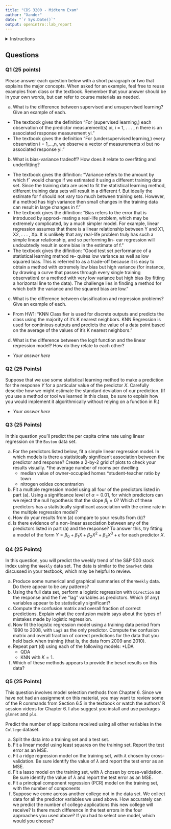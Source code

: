```yaml
---
title: "CDS 3200 - Midterm Exam"
author: "Xander"
date: "`r Sys.Date()`"
output: openintro::lab_report
---
```

<details>
<summary>Instructions</summary>

If you have any questions at all, please don't hesitate to reach out to me! If you believe I may have made a typo, please don't hesitate to reach out to me! If you would like to discuss the exam, please don't hesitate to come to [Office Hours](https://canvas.hamline.edu/courses/17135/pages/office-hours-2-2)! You can certainly discuss the exam with our tutors as well.

* The exam has 5 questions, all worth 25 points. You **must answer Q1 and Q2** (Conceptual), but you can **choose any two** of Q3, Q4, and Q5 (Applied). You will not earn extra credit for completing all the problems.
* The exam is a take home exam. You may spend as much or as little time as you like, but you must submit the exam by **6pm on Friday 3/8**.
* If you have trouble uploading your exam to Canvas, email both the `.Rmd` and `.html` files to Prof Jasper instead.
* This is an open-notes exam. This means that:
  * Your answers should be written in your own words, explained thoroughly, and refer to figures or R output that support your conclusions.
  * You **may** use any of the course materials including your own notes, the text book, your homework or lab assignments and related feedback/comments, and other materials provided on Canvas such as lecture notes, the textbook, and the videos from the textbook authors.
  * You **may** use R and RStudio including its help functions and packages.
  * You **may** look for additional help with R syntax (the specific form and grammar of commands) using general internet searches.
  * You **may not** use the internet to search for solutions, examples, or general ideas that answer the questions on the exam.
  * You **may not** discuss this exam with other people besides Prof Jasper.
* The list above creates a tempting gray area, but I am confident in each of you to follow the spirit and letter of Hameline's [Academic Honor Code](http://bulletin.hamline.edu/content.php?catoid=26&navoid=1060#aca_honorcode).

Please include here any libraries used in your exam:

```r

```

</details>

## Questions

### Q1 (25 points)

 Please answer each question below with a short paragraph or two that explains the major concepts. When asked for an example, feel free to reuse examples from class or the textbook. Remember that your answer should be in your own words, but can refer to course materials as needed.

a. What is the difference between supervised and unsupervised learning? Give an example of each.

* The textbook gives the definition "For (supervised learning,) each observation of the predictor measurement(s) xi, i = 1, . . . , n there is an associated response measurement yi."
* The textbook gives the definition "For (undersupervised learning,) every observation i = 1,...,n, we observe a vector of measurements xi but no associated response yi."

b. What is bias-variance tradeoff? How does it relate to overfitting and underfitting?

* The textbook gives the difinition: "Variance refers to the amount by which fˆ would change if we estimated it using a different training data set. Since the training data are used to fit the statistical learning method, different training data sets will result in a different f. But ideally the estimate for f should not vary too much between training sets. However, if a method has high variance then small changes in the training data can result in large changes in f."
* The textbook gives the difinition: "Bias refers to the error that is introduced by approxi- mating a real-life problem, which may be extremely complicated, by a much simpler model. For example, linear regression assumes that there is a linear relationship between Y and X1, X2, . . . , Xp. It is unlikely that any real-life problem truly has such a simple linear relationship, and so performing lin- ear regression will undoubtedly result in some bias in the estimate of f."
* The textbook gives the difinition: "Good test set performance of a statistical learning method re- quires low variance as well as low squared bias. This is referred to as a trade-off because it is easy to obtain a method with extremely low bias but high variance (for instance, by drawing a curve that passes through every single training observation) or a method with very low variance but high bias (by fitting a horizontal line to the data). The challenge lies in finding a method for which both the variance and the squared bias are low."

c. What is the difference between classification and regression problems? Give an example of each.

* From HW1: "KNN Classifier is used for discrete outputs and predicts the class using the majority of it's K nearest neighbors.
KNN Regression is used for continious outputs and predicts the value of a data point based on the average of the values of it's K nearest neighbors."

d. What is the difference between the logit function and the linear regression model? How do they relate to each other?

* *Your answer here*

### Q2 (25 Points)

 Suppose that we use some statistical learning method to make a prediction for the response $Y$ for a particular value of the predictor $X$. Carefully describe how we might estimate the standard deviation of our prediction. (If you use a method or tool we learned in this class, be sure to explain how you would implement it algorithmically without relying on a function in R.)

* *Your answer here*

### Q3 (25 Points)

 In this question you'll predict the per capita crime rate using linear regression on the `Boston` data set.

a. For the predictors listed below, fit a simple linear regression model. In which models is there a statistically significan't association between the predictor and response? Create a 2-by-2 grid of plots to check your results visually.
    *the average number of rooms per dwelling
    * median value of owner-occupied homes
    *student-teacher ratio by town
    * nitrogen oxides concentrarion
b. Fit a multiple regression model using all four of the predictors listed in part (a). Using a significance level of $\alpha = 0.01$, for which predictors can we reject the null hypothesis that the slope $\beta_j = 0$? Which of these predictors has a statistically significant association with the crime rate in the multiple regression model?
c. How do your results from (a) compare to your results from (b)?
d. Is there evidence of a non-linear association between any of the predictors listed in part (a) and the response? To answer this, try fitting a model of the form $Y = \beta_0 + \beta_1 X+\beta_2 X^2 + \beta_3 X^3 + \epsilon$ for each predictor $X$.

### Q4 (25 Points)

 In this question, you will predict the weekly trend of the S&P 500 stock index using the `Weekly` data set. The data is similar to the `Smarket` data discussed in your textbook, which may be helpful to review.

a. Produce some numerical and graphical summaries of the `Weekly` data. Do there appear to be any patterns?
b. Using the full data set, perform a logistic regression with `Direction` as the response and the five "lag" variables as predictors. Which (if any) variables appear to be statistically significant?
c. Compute the confusion matrix and overall fraction of correct predictions. Explain what the confusion matrix says about the types of mistakes made by logistic regression.
d. Now fit the logistic regression model using a training data period from 1990 to 2008, with `Lag2` as the only predictor. Compute the confusion matrix and overall fraction of correct predictions for the data that you held back when training (that is, the data from 2009 and 2010).
e. Repeat part (d) using each of the following models:
    *LDA
    * QDA
    * KNN with $K=1$.
f. Which of these methods appears to provide the beset results on this data?

### Q5 (25 Points)

 This question involves model selection methods from Chapter 6. Since we have not had an assignment on this material, you may want to review some of the R commands from Section 6.5 in the textbook or watch the authors' R session videos for Chapter 6. I also suggest you install and use packages `glmnet` and `pls`.

Predict the number of applicaitons received using all other variables in the `College` dataset.

a. Split the data into a training set and a test set.
b. Fit a linear model using least squares on the training set. Report the test error as an MSE.
c. Fit a ridge regression model on the training set, with $\lambda$ chosen by cross-validation. Be sure identify the value of $\lambda$ and report the test error as an MSE.
d. Fit a lasso model on the training set, with $\lambda$ chosen by cross-validation. Be sure identify the value of $\lambda$ and report the test error as an MSE.
e. Fit a principal component regression (PCR) model on the training set, with the number of components
f. Suppose we come across another college not in the data set. We collect data for all the predictor variables we used above. How accurately can we predict the number of college applications this new college will receive? Is there much difference in the test errors in the four approaches you used above? If you had to select one model, which would you choose?
